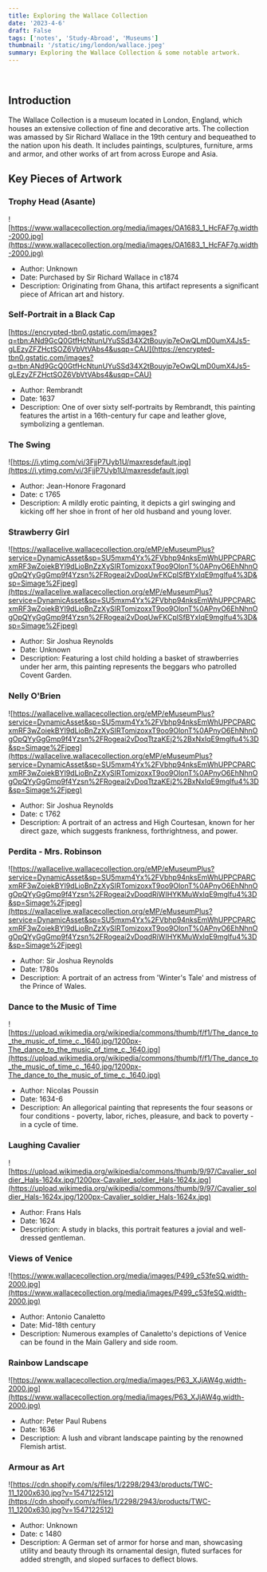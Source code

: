 ```yaml
---
title: Exploring the Wallace Collection
date: '2023-4-6'
draft: False
tags: ['notes', 'Study-Abroad', 'Museums']
thumbnail: '/static/img/london/wallace.jpeg'
summary: Exploring the Wallace Collection & some notable artwork.
---
```


<br />
<TOCInline toc={props.toc} exclude="Table of Contents" asDisclosure toHeading={5} />

## Introduction

The Wallace Collection is a museum located in London, England, which houses an extensive collection of fine and decorative arts. The collection was amassed by Sir Richard Wallace in the 19th century and bequeathed to the nation upon his death. It includes paintings, sculptures, furniture, arms and armor, and other works of art from across Europe and Asia.

## Key Pieces of Artwork

### Trophy Head (Asante)

![https://www.wallacecollection.org/media/images/OA1683_1_HcFAF7g.width-2000.jpg](https://www.wallacecollection.org/media/images/OA1683_1_HcFAF7g.width-2000.jpg)

- Author: Unknown
- Date: Purchased by Sir Richard Wallace in c1874
- Description: Originating from Ghana, this artifact represents a significant piece of African art and history.

### Self-Portrait in a Black Cap

[https://encrypted-tbn0.gstatic.com/images?q=tbn:ANd9GcQ0GtfHcNtunUYuSSd34X2tBouyjp7eOwQLmD0umX4Js5-gLEzyZFZHctSOZ6VbVtVAbs4&usqp=CAU](https://encrypted-tbn0.gstatic.com/images?q=tbn:ANd9GcQ0GtfHcNtunUYuSSd34X2tBouyjp7eOwQLmD0umX4Js5-gLEzyZFZHctSOZ6VbVtVAbs4&usqp=CAU)

- Author: Rembrandt
- Date: 1637
- Description: One of over sixty self-portraits by Rembrandt, this painting features the artist in a 16th-century fur cape and leather glove, symbolizing a gentleman.

### The Swing

![https://i.ytimg.com/vi/3FjjP7Uyb1U/maxresdefault.jpg](https://i.ytimg.com/vi/3FjjP7Uyb1U/maxresdefault.jpg)

- Author: Jean-Honore Fragonard
- Date: c 1765
- Description: A mildly erotic painting, it depicts a girl swinging and kicking off her shoe in front of her old husband and young lover.

### Strawberry Girl

![https://wallacelive.wallacecollection.org/eMP/eMuseumPlus?service=DynamicAsset&sp=SU5mxm4Yx%2FVbhp94nksEmWhUPPCPARCxmRF3wZoiekBYI9dLioBnZzXySIRTomizoxxT9oo9OlonT%0APnyO6EhNhnOgOpQYyGgGmp9f4Yzsn%2FRogeai2vDoqUwFKCplSfBYxIqE9mglfu4%3D&sp=Simage%2Fjpeg](https://wallacelive.wallacecollection.org/eMP/eMuseumPlus?service=DynamicAsset&sp=SU5mxm4Yx%2FVbhp94nksEmWhUPPCPARCxmRF3wZoiekBYI9dLioBnZzXySIRTomizoxxT9oo9OlonT%0APnyO6EhNhnOgOpQYyGgGmp9f4Yzsn%2FRogeai2vDoqUwFKCplSfBYxIqE9mglfu4%3D&sp=Simage%2Fjpeg)

- Author: Sir Joshua Reynolds
- Date: Unknown
- Description: Featuring a lost child holding a basket of strawberries under her arm, this painting represents the beggars who patrolled Covent Garden.

### Nelly O'Brien

![https://wallacelive.wallacecollection.org/eMP/eMuseumPlus?service=DynamicAsset&sp=SU5mxm4Yx%2FVbhp94nksEmWhUPPCPARCxmRF3wZoiekBYI9dLioBnZzXySIRTomizoxxT9oo9OlonT%0APnyO6EhNhnOgOpQYyGgGmp9f4Yzsn%2FRogeai2vDoqTtzaKEj2%2BxNxIqE9mglfu4%3D&sp=Simage%2Fjpeg](https://wallacelive.wallacecollection.org/eMP/eMuseumPlus?service=DynamicAsset&sp=SU5mxm4Yx%2FVbhp94nksEmWhUPPCPARCxmRF3wZoiekBYI9dLioBnZzXySIRTomizoxxT9oo9OlonT%0APnyO6EhNhnOgOpQYyGgGmp9f4Yzsn%2FRogeai2vDoqTtzaKEj2%2BxNxIqE9mglfu4%3D&sp=Simage%2Fjpeg)

- Author: Sir Joshua Reynolds
- Date: c 1762
- Description: A portrait of an actress and High Courtesan, known for her direct gaze, which suggests frankness, forthrightness, and power.

### Perdita - Mrs. Robinson

![https://wallacelive.wallacecollection.org/eMP/eMuseumPlus?service=DynamicAsset&sp=SU5mxm4Yx%2FVbhp94nksEmWhUPPCPARCxmRF3wZoiekBYI9dLioBnZzXySIRTomizoxxT9oo9OlonT%0APnyO6EhNhnOgOpQYyGgGmp9f4Yzsn%2FRogeai2vDoqdRiWIHYKMuWxIqE9mglfu4%3D&sp=Simage%2Fjpeg](https://wallacelive.wallacecollection.org/eMP/eMuseumPlus?service=DynamicAsset&sp=SU5mxm4Yx%2FVbhp94nksEmWhUPPCPARCxmRF3wZoiekBYI9dLioBnZzXySIRTomizoxxT9oo9OlonT%0APnyO6EhNhnOgOpQYyGgGmp9f4Yzsn%2FRogeai2vDoqdRiWIHYKMuWxIqE9mglfu4%3D&sp=Simage%2Fjpeg)

- Author: Sir Joshua Reynolds
- Date: 1780s
- Description: A portrait of an actress from 'Winter's Tale' and mistress of the Prince of Wales.

### Dance to the Music of Time

![https://upload.wikimedia.org/wikipedia/commons/thumb/f/f1/The_dance_to_the_music_of_time_c._1640.jpg/1200px-The_dance_to_the_music_of_time_c._1640.jpg](https://upload.wikimedia.org/wikipedia/commons/thumb/f/f1/The_dance_to_the_music_of_time_c._1640.jpg/1200px-The_dance_to_the_music_of_time_c._1640.jpg)

- Author: Nicolas Poussin
- Date: 1634-6
- Description: An allegorical painting that represents the four seasons or four conditions - poverty, labor, riches, pleasure, and back to poverty - in a cycle of time.

### Laughing Cavalier

![https://upload.wikimedia.org/wikipedia/commons/thumb/9/97/Cavalier_soldier_Hals-1624x.jpg/1200px-Cavalier_soldier_Hals-1624x.jpg](https://upload.wikimedia.org/wikipedia/commons/thumb/9/97/Cavalier_soldier_Hals-1624x.jpg/1200px-Cavalier_soldier_Hals-1624x.jpg)

- Author: Frans Hals
- Date: 1624
- Description: A study in blacks, this portrait features a jovial and well-dressed gentleman.

### Views of Venice

![https://www.wallacecollection.org/media/images/P499_c53feSQ.width-2000.jpg](https://www.wallacecollection.org/media/images/P499_c53feSQ.width-2000.jpg)

- Author: Antonio Canaletto
- Date: Mid-18th century
- Description: Numerous examples of Canaletto's depictions of Venice can be found in the Main Gallery and side room.

### Rainbow Landscape

![https://www.wallacecollection.org/media/images/P63_XJjAW4g.width-2000.jpg](https://www.wallacecollection.org/media/images/P63_XJjAW4g.width-2000.jpg)

- Author: Peter Paul Rubens
- Date: 1636
- Description: A lush and vibrant landscape painting by the renowned Flemish artist.

### Armour as Art

![https://cdn.shopify.com/s/files/1/2298/2943/products/TWC-11_1200x630.jpg?v=1547122512](https://cdn.shopify.com/s/files/1/2298/2943/products/TWC-11_1200x630.jpg?v=1547122512)

- Author: Unknown
- Date: c 1480
- Description: A German set of armor for horse and man, showcasing utility and beauty through its ornamental design, fluted surfaces for added strength, and sloped surfaces to deflect blows.
